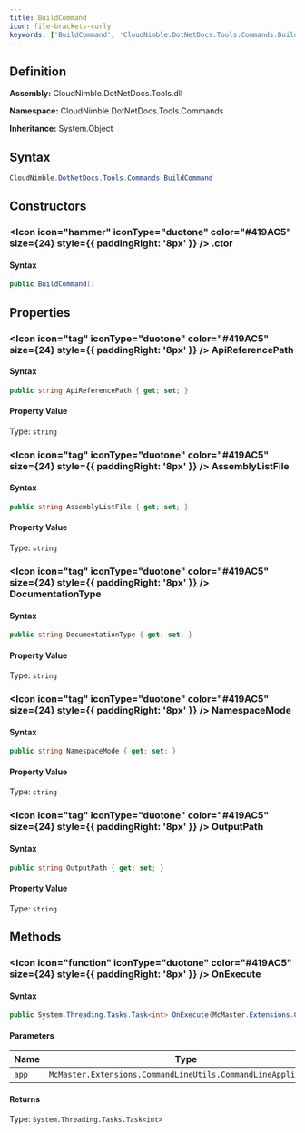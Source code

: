 ```yaml
---
title: BuildCommand
icon: file-brackets-curly
keywords: ['BuildCommand', 'CloudNimble.DotNetDocs.Tools.Commands.BuildCommand', 'CloudNimble.DotNetDocs.Tools.Commands', 'class', 'System.Object']
---
```


## Definition

**Assembly:** CloudNimble.DotNetDocs.Tools.dll

**Namespace:** CloudNimble.DotNetDocs.Tools.Commands

**Inheritance:** System.Object

## Syntax

```csharp
CloudNimble.DotNetDocs.Tools.Commands.BuildCommand
```

## Constructors

### <Icon icon="hammer" iconType="duotone" color="#419AC5" size={24} style={{ paddingRight: '8px' }} />  .ctor

#### Syntax

```csharp
public BuildCommand()
```

## Properties

### <Icon icon="tag" iconType="duotone" color="#419AC5" size={24} style={{ paddingRight: '8px' }} />  ApiReferencePath

#### Syntax

```csharp
public string ApiReferencePath { get; set; }
```

#### Property Value

Type: `string`

### <Icon icon="tag" iconType="duotone" color="#419AC5" size={24} style={{ paddingRight: '8px' }} />  AssemblyListFile

#### Syntax

```csharp
public string AssemblyListFile { get; set; }
```

#### Property Value

Type: `string`

### <Icon icon="tag" iconType="duotone" color="#419AC5" size={24} style={{ paddingRight: '8px' }} />  DocumentationType

#### Syntax

```csharp
public string DocumentationType { get; set; }
```

#### Property Value

Type: `string`

### <Icon icon="tag" iconType="duotone" color="#419AC5" size={24} style={{ paddingRight: '8px' }} />  NamespaceMode

#### Syntax

```csharp
public string NamespaceMode { get; set; }
```

#### Property Value

Type: `string`

### <Icon icon="tag" iconType="duotone" color="#419AC5" size={24} style={{ paddingRight: '8px' }} />  OutputPath

#### Syntax

```csharp
public string OutputPath { get; set; }
```

#### Property Value

Type: `string`

## Methods

### <Icon icon="function" iconType="duotone" color="#419AC5" size={24} style={{ paddingRight: '8px' }} />  OnExecute

#### Syntax

```csharp
public System.Threading.Tasks.Task<int> OnExecute(McMaster.Extensions.CommandLineUtils.CommandLineApplication app)
```

#### Parameters

| Name | Type | Description |
|------|------|-------------|
| `app` | `McMaster.Extensions.CommandLineUtils.CommandLineApplication` | - |

#### Returns

Type: `System.Threading.Tasks.Task<int>`

